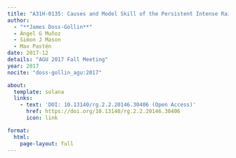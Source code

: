 ```yaml
---
title: "A31H-0135: Causes and Model Skill of the Persistent Intense Rainfall and Flooding in Paraguay During the Austral Summer 2015-2016"
author:
  - "**James Doss-Gollin**"
  - Ángel G Muñoz
  - Simon J Mason
  - Max Pastén
date: 2017-12
details: "AGU 2017 Fall Meeting"
year: 2017
nocite: "doss-gollin_agu:2017"

about:
  template: solana
  links:
    - text: 'DOI: 10.13140/rg.2.2.20146.30406 (Open Access)'
      href: https://doi.org/10.13140/rg.2.2.20146.30406
      icon: link

format:
  html:
    page-layout: full
---
```


:::{#bibliography}
:::